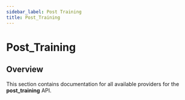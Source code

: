 ```yaml
---
sidebar_label: Post Training
title: Post_Training
---
```


# Post_Training

## Overview

This section contains documentation for all available providers for the **post_training** API.
